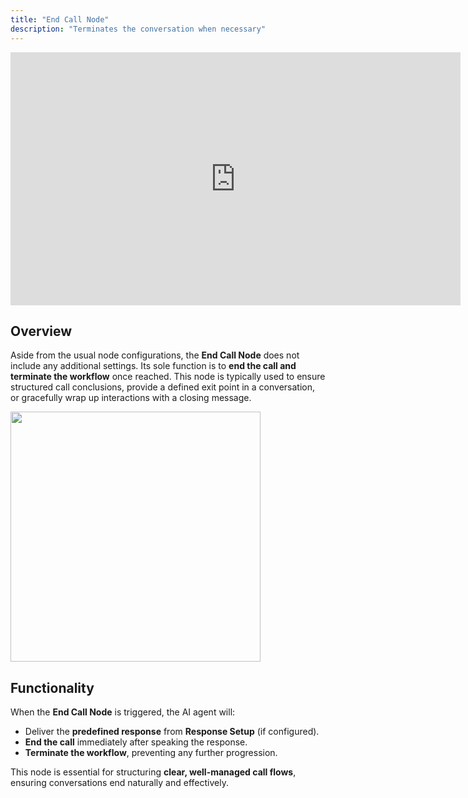 ```yaml
---
title: "End Call Node"
description: "Terminates the conversation when necessary"
---
```


<iframe
  width="720"
  height="405"
  src="https://www.youtube.com/embed/AXZmOTkJokw?list=PL4Esdvw6Uoe2hhGH996R9_fkN32XqM0C-"
  title="End Call Node"
  frameBorder="0"
  allow="accelerometer; autoplay; clipboard-write; encrypted-media; gyroscope; picture-in-picture; web-share"
  referrerPolicy="strict-origin-when-cross-origin"
  allowFullScreen
></iframe>

## Overview

Aside from the usual node configurations, the **End Call Node** does not include any additional settings. Its sole function is to **end the call and terminate the workflow** once reached. This node is typically used to ensure structured call conclusions, provide a defined exit point in a conversation, or gracefully wrap up interactions with a closing message.

<img
  width="400"
  src="/images/end-call-node.png"
/>

## Functionality

When the **End Call Node** is triggered, the AI agent will:

- Deliver the **predefined response** from **Response Setup** (if configured).
- **End the call** immediately after speaking the response.
- **Terminate the workflow**, preventing any further progression.

This node is essential for structuring **clear, well-managed call flows**, ensuring conversations end naturally and effectively.